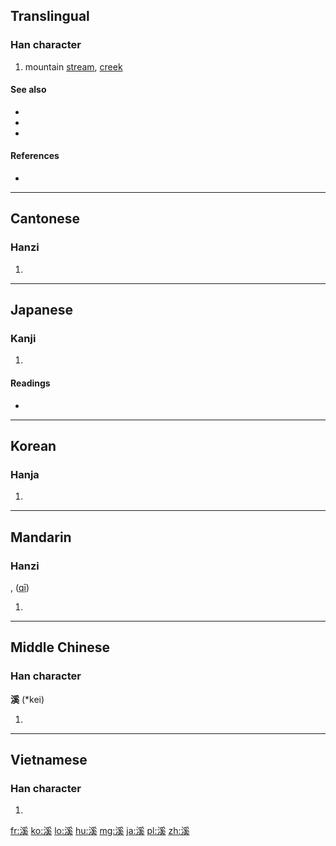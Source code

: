 {{also|渓}}
==Translingual==

===Han character===
{{Han char|rn=85|rad=水|as=10|sn=13|four=3213<sub>4</sub>|canj=水月女大 (EBVK)}}

# mountain [[stream]], [[creek]]

====See also====
* {{l|mul|川|sc=Hani}}
* {{l|mul|河|sc=Hani}}
* {{l|mul|江|sc=Hani}}

====References====
* {{Han ref|kx=0640.220|dkj=17967|dj=1047.120|hdz=31702.090|uh=6EAA|ud=28330|bh=B7CB|bd=47051}}

----

==Cantonese==

===Hanzi===
{{yue-hanzi|jyut=|y=kai1}}

# {{defn|lang=yue|sort=水10}}

----

==Japanese==

===Kanji===
{{ja-kanji|grade=|rs=水10}}

# {{defn|lang=ja|sort=水10}}

====Readings====
* {{ja-readings|on=[[けい]] (kei)|kun=[[たに]] (tani)}}

----

==Korean==

===Hanja===
{{ko-hanja|hangeul=계|eumhun=시내|rv=gye|mr=kye|y=kyey}}

# {{defn|lang=ko|sort=水10}}

----

==Mandarin==

===Hanzi===
{{cmn-hanzi|pin=[[xī]] ([[xi1]])|wg=hsi<sup>1</sup>}}, ([[qī]])

# {{defn|lang=cmn|sort=水10}}

----

==Middle Chinese==

===Han character===
'''溪''' (*kei)<!--note: asterisk indicates that this character apears more than four times in the Tang Dynasty corpus of literature-->

# {{defn|lang=ltc|sort=水10}}

----

==Vietnamese==

===Han character===
{{vi-hantu|[[khê]], [[khe]]|rs=水10}}

# {{defn|lang=vi|sort=水10}}

[[fr:溪]]
[[ko:溪]]
[[lo:溪]]
[[hu:溪]]
[[mg:溪]]
[[ja:溪]]
[[pl:溪]]
[[zh:溪]]